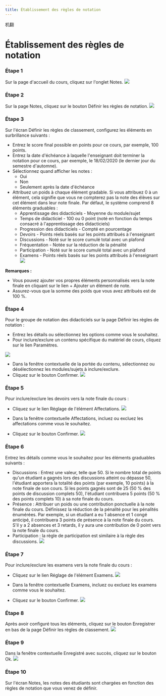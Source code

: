 ```yaml
--- 
title: Établissement des règles de notation 
--- 
```



机翻
# Établissement des règles de notation 
 
 ### Étape 1 
 Sur la page d'accueil du cours, cliquez sur l'onglet Notes. 
 ![]( /Img/ulearning/teacher/grade01.png) 
 
 ### Étape 2 
 Sur la page Notes, cliquez sur le bouton Définir les règles de notation. 
 ![]( /Img/ulearning/teacher/grade02.png) 
 
 ### Étape 3 
 Sur l'écran Définir les règles de classement, configurez les éléments en surbrillance suivants : 
 - Entrez le score final possible en points pour ce cours, par exemple, 100 points. 
 - Entrez la date d'échéance à laquelle l'enseignant doit terminer la notation pour ce cours, par exemple, le 18/02/2020 (le dernier jour du semestre d'automne). 
 - Sélectionnez quand afficher les notes : 
     - Oui 
     - Non 
     - Seulement après la date d'échéance 
 - Attribuez un poids à chaque élément gradable. Si vous attribuez 0 à un élément, cela signifie que vous ne compterez pas la note des élèves sur cet élément dans leur note finale. Par défaut, le système comprend 8 éléments graduables : 
     - Apprentissage des didacticiels - Moyenne du module/sujet 
     - Temps de didacticiel - 100 ou 0 point (noté en fonction du temps consacré à l'apprentissage des didacticiels) 
     - Progression des didacticiels - Compté en pourcentage 
     - Devoirs - Points réels basés sur les points attribués à l'enseignant 
     - Discussions - Noté sur le score cumulé total avec un plafond 
     - Fréquentation - Notée sur la réduction de la pénalité 
     - Participation - Noté sur le score cumulé total avec un plafond 
     - Examens - Points réels basés sur les points attribués à l'enseignant 
 ![]( /Img/ulearning/teacher/grade03.png) 
 
 **Remarques :** 
 - Vous pouvez ajouter vos propres éléments personnalisés vers la note finale en cliquant sur le lien + Ajouter un élément de note. 
 - Assurez-vous que la somme des poids que vous avez attribués est de 100 %. 
 
 ### Étape 4 
 Pour le groupe de notation des didacticiels sur la page Définir les règles de notation : 
 - Entrez les détails ou sélectionnez les options comme vous le souhaitez. 
 - Pour inclure/exclure un contenu spécifique du matériel de cours, cliquez sur le lien Paramètres. 
 
 ![]( /Img/ulearning/teacher/grade04.png) 
 
 - Dans la fenêtre contextuelle de la portée du contenu, sélectionnez ou désélectionnez les modules/sujets à inclure/exclure. 
 - Cliquez sur le bouton Confirmer. 
 ![]( /Img/ulearning/teacher/grade05.png) 
 
 ### Étape 5 
 Pour inclure/exclure les devoirs vers la note finale du cours : 
 - Cliquez sur le lien Réglage de l'élément Affectations. 
 ![]( /Img/ulearning/teacher/grade06.png) 
 
 - Dans la fenêtre contextuelle Affectations, incluez ou excluez les affectations comme vous le souhaitez. 
 - Cliquez sur le bouton Confirmer. 
 ![]( /Img/ulearning/teacher/grade07.png) 
 
 ### Étape 6 
 Entrez les détails comme vous le souhaitez pour les éléments graduables suivants : 
 - Discussions : Entrez une valeur, telle que 50. Si le nombre total de points qu'un étudiant a gagnés lors des discussions atteint ou dépasse 50, l'étudiant apportera la totalité des points (par exemple, 10 points) à la note finale de son cours. Si les points gagnés sont de 25 (50 % des points de discussion complets 50), l'étudiant contribuera 5 points (50 % des points complets 10) à sa note finale du cours. 
 - Présence : Attribuer un poids ou une contribution ponctuelle à la note finale du cours. Définissez la réduction de la pénalité pour les pénalités énumérées. Par exemple, si un étudiant a eu 1 absence et 1 congé anticipé, il contribuera 3 points de présence à la note finale du cours. S'il y a 2 absences et 3 retards, il y aura une contribution de 0 point vers la note finale du cours. 
 - Participation : la règle de participation est similaire à la règle des discussions. 
 ![]( /Img/ulearning/teacher/grade08.png) 
 
 ### Étape 7 
 Pour inclure/exclure les examens vers la note finale du cours : 
 - Cliquez sur le lien Réglage de l'élément Examens. 
 ![]( /Img/ulearning/teacher/grade09.png) 
 
 - Dans la fenêtre contextuelle Examens, incluez ou excluez les examens comme vous le souhaitez. 
 - Cliquez sur le bouton Confirmer. 
 ![]( /Img/ulearning/teacher/grade10.png) 
 
 ### Étape 8 
 Après avoir configuré tous les éléments, cliquez sur le bouton Enregistrer en bas de la page Définir les règles de classement. 
 ![]( /Img/ulearning/teacher/grade11.png) 
 
 ### Étape 9 
 Dans la fenêtre contextuelle Enregistré avec succès, cliquez sur le bouton Ok. 
 ![]( /Img/ulearning/teacher/grade12.png) 
 
 ### Étape 10 
 Sur l'écran Notes, les notes des étudiants sont chargées en fonction des règles de notation que vous venez de définir.

